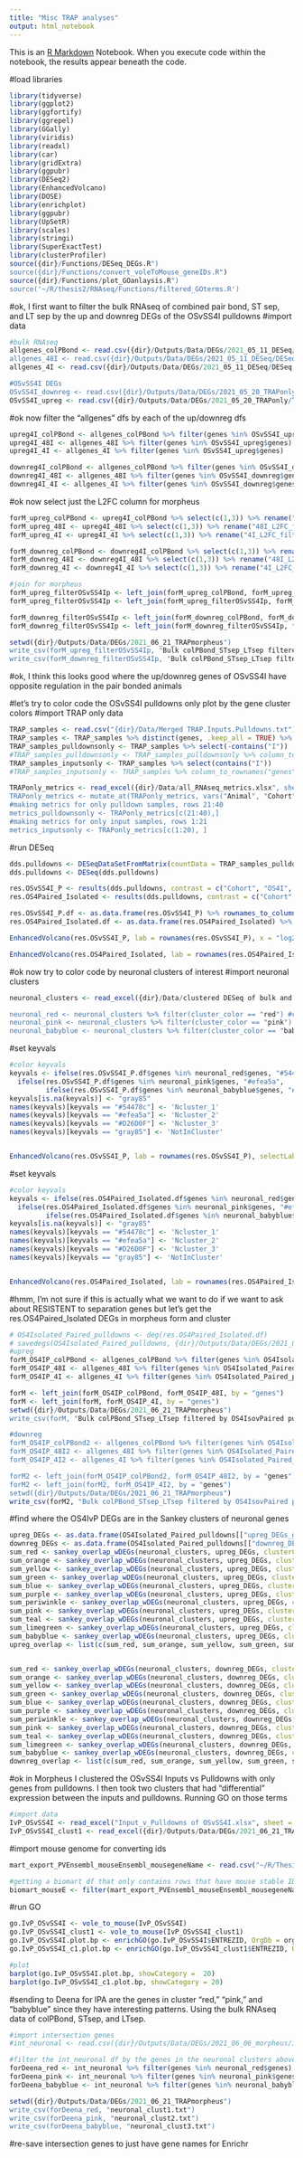 ---
title: "Misc TRAP analyses"
output: html_notebook
---

This is an [R Markdown](http://rmarkdown.rstudio.com) Notebook. When you execute code within the notebook, the results appear beneath the code. 

#load libraries 
```{r}
library(tidyverse)
library(ggplot2)
library(ggfortify)
library(ggrepel)
library(GGally)
library(viridis)
library(readxl)
library(car)
library(gridExtra)
library(ggpubr)
library(DESeq2)
library(EnhancedVolcano)
library(DOSE)
library(enrichplot)
library(ggpubr)
library(UpSetR)
library(scales)
library(stringi)
library(SuperExactTest)
library(clusterProfiler)
source({dir}/Functions/DESeq_DEGs.R")
source({dir}/Functions/convert_voleToMouse_geneIDs.R")
source({dir}/Functions/plot_GOanlaysis.R")
source('~/R/thesis2/RNAseq/Functions/filtered_GOterms.R')
```

#ok, I first want to filter the bulk RNAseq of combined pair bond, ST sep, and LT sep by the up and downreg DEGs of the OSvSS4I pulldowns
#import data
```{r}
#bulk RNAseq
allgenes_colPBond <- read.csv({dir}/Outputs/Data/DEGs/2021_05_11_DESeq/DESeq results_collaspedPBond.txt")
allgenes_48I <- read.csv({dir}/Outputs/Data/DEGs/2021_05_11_DESeq/DESeq results_OSvSS48I.txt")
allgenes_4I <- read.csv({dir}/Outputs/Data/DEGs/2021_05_11_DESeq/DESeq results_OSvSS4I.txt")

#OSvSS4I DEGs
OSvSS4I_downreg <- read.csv({dir}/Outputs/Data/DEGs/2021_05_20_TRAPonly/TRAP pulldowns of OS4I vs SS4I downreg results df.txt")
OSvSS4I_upreg <- read.csv({dir}/Outputs/Data/DEGs/2021_05_20_TRAPonly/TRAP pulldowns of OS4I vs SS4I upreg results df.txt")
```

#ok now filter the "allgenes" dfs by each of the up/downreg dfs
```{r}
upreg4I_colPBond <- allgenes_colPBond %>% filter(genes %in% OSvSS4I_upreg$genes)
upreg4I_48I <- allgenes_48I %>% filter(genes %in% OSvSS4I_upreg$genes)
upreg4I_4I <- allgenes_4I %>% filter(genes %in% OSvSS4I_upreg$genes)

downreg4I_colPBond <- allgenes_colPBond %>% filter(genes %in% OSvSS4I_downreg$genes)
downreg4I_48I <- allgenes_48I %>% filter(genes %in% OSvSS4I_downreg$genes)
downreg4I_4I <- allgenes_4I %>% filter(genes %in% OSvSS4I_downreg$genes)
```

#ok now select just the L2FC column for morpheus
```{r}
forM_upreg_colPBond <- upreg4I_colPBond %>% select(c(1,3)) %>% rename("colPBond_L2FC_filteredup4IP" = 2)
forM_upreg_48I <- upreg4I_48I %>% select(c(1,3)) %>% rename("48I_L2FC_filteredup4IP" = 2)
forM_upreg_4I <- upreg4I_4I %>% select(c(1,3)) %>% rename("4I_L2FC_filteredup4IP" = 2)

forM_downreg_colPBond <- downreg4I_colPBond %>% select(c(1,3)) %>% rename("colPBond_L2FC_filtereddown4IP" = 2)
forM_downreg_48I <- downreg4I_48I %>% select(c(1,3)) %>% rename("48I_L2FC_filtereddown4IP" = 2)
forM_downreg_4I <- downreg4I_4I %>% select(c(1,3)) %>% rename("4I_L2FC_filtereddown4IP" = 2)

#join for morpheus
forM_upreg_filterOSvSS4Ip <- left_join(forM_upreg_colPBond, forM_upreg_48I, by = "genes")
forM_upreg_filterOSvSS4Ip <- left_join(forM_upreg_filterOSvSS4Ip, forM_upreg_4I, by = "genes")

forM_downreg_filterOSvSS4Ip <- left_join(forM_downreg_colPBond, forM_downreg_48I, by = "genes")
forM_downreg_filterOSvSS4Ip <- left_join(forM_downreg_filterOSvSS4Ip, forM_downreg_4I, by = "genes")

setwd({dir}/Outputs/Data/DEGs/2021_06_21_TRAPmorpheus")
write_csv(forM_upreg_filterOSvSS4Ip, "Bulk colPBond_STsep_LTsep filtered by OSvSS4I pulldowns upreg DEGs.txt")
write_csv(forM_downreg_filterOSvSS4Ip, "Bulk colPBond_STsep_LTsep filtered by OSvSS4I pulldowns downreg DEGs.txt")
```
#ok, I think this looks good where the up/downreg genes of OSvSS4I have opposite regulation in the pair bonded animals 

#let's try to color code the OSvSS4I pulldowns only plot by the gene cluster colors 
#import TRAP only data
```{r}
TRAP_samples <- read.csv("{dir}/Data/Merged TRAP.Inputs.Pulldowns.txt") 
TRAP_samples <- TRAP_samples %>% distinct(genes, .keep_all = TRUE) %>% filter(!is.na(genes)) %>% column_to_rownames("genes") %>% filter_all(all_vars(.>10))
TRAP_samples_pulldownsonly <- TRAP_samples %>% select(-contains("I"))
#TRAP_samples_pulldownsonly <- TRAP_samples_pulldownsonly %>% column_to_rownames("genes")
TRAP_samples_inputsonly <- TRAP_samples %>% select(contains("I"))
#TRAP_samples_inputsonly <- TRAP_samples %>% column_to_rownames("genes")

TRAPonly_metrics <- read_excel({dir}/Data/all_RNAseq_metrics.xlsx", sheet = "TRAP samples only CO")
TRAPonly_metrics <- mutate_at(TRAPonly_metrics, vars("Animal", "Cohort", "Pairing", "Timepoint", "Separation", "ProcessingGroup", "PartnerPreference", "DissectionOrder", "ParentCode", "RIN", "InputRNA", "AgeAtPairing", "AgeAtSAC", "IorP", "PairingAgeCat"), as.factor)
#making metrics for only pulldown samples, rows 21:40
metrics_pulldownsonly <- TRAPonly_metrics[c(21:40),]
#making metrics for only input samples, rows 1:21
metrics_inputsonly <- TRAPonly_metrics[c(1:20), ]
```

#run DESeq
```{r}
dds.pulldowns <- DESeqDataSetFromMatrix(countData = TRAP_samples_pulldownsonly, colData = metrics_pulldownsonly, design = ~ParentCode + Cohort)
dds.pulldowns <- DESeq(dds.pulldowns)

res.OSvSS4I_P <- results(dds.pulldowns, contrast = c("Cohort", "OS4I", "SS4I"), alpha = 0.05, pAdjustMethod = "fdr")
res.OS4Paired_Isolated <- results(dds.pulldowns, contrast = c("Cohort", "OS4I", "OS4P"), alpha = 0.05, pAdjustMethod = "fdr")

res.OSvSS4I_P.df <- as.data.frame(res.OSvSS4I_P) %>% rownames_to_column("genes")
res.OS4Paired_Isolated.df <- as.data.frame(res.OS4Paired_Isolated) %>% rownames_to_column("genes")
```


```{r}
EnhancedVolcano(res.OSvSS4I_P, lab = rownames(res.OSvSS4I_P), x = "log2FoldChange", y = "pvalue", FCcutoff = 0.30, pCutoff = 0.05, col = c("gray70", "gray70", "gray70", "#F21A00"), title = NULL, subtitle = NULL, caption = NULL, border = "full", borderColour = "black", pointSize = 1, cutoffLineWidth = 0.25, labSize = 2, legendPosition = "none", gridlines.major = FALSE, gridlines.minor = FALSE, colAlpha = 0.75) + theme(axis.title.x = element_text(size =10), axis.text.x = element_text(size = 8), axis.title.y = element_text(size =10), axis.text.y = element_text(size =8))

EnhancedVolcano(res.OS4Paired_Isolated, lab = rownames(res.OS4Paired_Isolated), x = "log2FoldChange", y = "pvalue", FCcutoff = 0.30, pCutoff = 0.05, col = c("gray70", "gray70", "gray70", "#F21A00"), title = NULL, subtitle = NULL, caption = NULL, border = "full", borderColour = "black", pointSize = 1, cutoffLineWidth = 0.25, labSize = 2, legendPosition = "none", gridlines.major = FALSE, gridlines.minor = FALSE, colAlpha = 0.75) + theme(axis.title.x = element_text(size =10), axis.text.x = element_text(size = 8), axis.title.y = element_text(size =10), axis.text.y = element_text(size =8))
```

#ok now try to color code by neuronal clusters of interest
#import neuronal clusters
```{r}
neuronal_clusters <- read_excel({dir}/Data/clustered DESeq of bulk and neuronal colPBond_STsep_LTsep.xlsx", sheet = "neuronal only clusters edited")

neuronal_red <- neuronal_clusters %>% filter(cluster_color == "red") #color in fig is #9a8f97
neuronal_pink <- neuronal_clusters %>% filter(cluster_color == "pink") #color in fig is #83e377
neuronal_babyblue <- neuronal_clusters %>% filter(cluster_color == "babyblue") #color in fig is #e9e3e6
```

#set keyvals
```{r}
#color keyvals
keyvals <- ifelse(res.OSvSS4I_P.df$genes %in% neuronal_red$genes, "#54478c", 
  ifelse(res.OSvSS4I_P.df$genes %in% neuronal_pink$genes, "#efea5a", 
         ifelse(res.OSvSS4I_P.df$genes %in% neuronal_babyblue$genes, "#D26D0F", "gray85")))
keyvals[is.na(keyvals)] <- "gray85"
names(keyvals)[keyvals == "#54478c"] <- 'Ncluster_1'
names(keyvals)[keyvals == "#efea5a"] <- 'Ncluster_2'
names(keyvals)[keyvals == "#D26D0F"] <- 'Ncluster_3'
names(keyvals)[keyvals == "gray85"] <- 'NotInCluster'


EnhancedVolcano(res.OSvSS4I_P, lab = rownames(res.OSvSS4I_P), selectLab = c("DRD1A", "DRD2", "Pdyn"), x = "log2FoldChange", y = "pvalue", FCcutoff = 0.30, pCutoff = 0.05, colCustom = keyvals, title = NULL, subtitle = NULL, caption = NULL, border = "full", borderColour = "black", pointSize = 1.5, cutoffLineWidth = 0.25, labSize = 2, legendPosition = "none", gridlines.major = FALSE, gridlines.minor = FALSE, colAlpha = 1) + theme(axis.title.x = element_text(size =10), axis.text.x = element_text(size = 8), axis.title.y = element_text(size =10), axis.text.y = element_text(size =8))

```

#set keyvals
```{r}
#color keyvals
keyvals <- ifelse(res.OS4Paired_Isolated.df$genes %in% neuronal_red$genes, "#54478c", 
  ifelse(res.OS4Paired_Isolated.df$genes %in% neuronal_pink$genes, "#efea5a", 
         ifelse(res.OS4Paired_Isolated.df$genes %in% neuronal_babyblue$genes, "#D26D0F", "gray85")))
keyvals[is.na(keyvals)] <- "gray85"
names(keyvals)[keyvals == "#54478c"] <- 'Ncluster_1'
names(keyvals)[keyvals == "#efea5a"] <- 'Ncluster_2'
names(keyvals)[keyvals == "#D26D0F"] <- 'Ncluster_3'
names(keyvals)[keyvals == "gray85"] <- 'NotInCluster'


EnhancedVolcano(res.OS4Paired_Isolated, lab = rownames(res.OS4Paired_Isolated), selectLab = c("DRD1A", "DRD2", "Pdyn"), x = "log2FoldChange", y = "pvalue", FCcutoff = 0.30, pCutoff = 0.05, colCustom = keyvals, title = NULL, subtitle = NULL, caption = NULL, border = "full", borderColour = "black", pointSize = 1.5, cutoffLineWidth = 0.25, labSize = 2, legendPosition = "none", gridlines.major = FALSE, gridlines.minor = FALSE, colAlpha = 1) + theme(axis.title.x = element_text(size =10), axis.text.x = element_text(size = 8), axis.title.y = element_text(size =10), axis.text.y = element_text(size =8))
```

#hmm, I'm not sure if this is actually what we want to do if we want to ask about RESISTENT to separation genes but let's get the res.OS4Paired_Isolated DEGs in morpheus form and cluster
```{r}
# OS4Isolated_Paired_pulldowns <- deg(res.OS4Paired_Isolated.df)
# savedegs(OS4Isolated_Paired_pulldowns, {dir}/Outputs/Data/DEGs/2021_06_21_TRAPmorpheus")
#upreg
forM_OS4IP_colPBond <- allgenes_colPBond %>% filter(genes %in% OS4Isolated_Paired_pulldowns[["upreg_DEGs_genesonly"]]$genes) %>% select(c(1,3)) %>% rename("colPBondL2FC" = 2)
forM_OS4IP_48I <- allgenes_48I %>% filter(genes %in% OS4Isolated_Paired_pulldowns[["upreg_DEGs_genesonly"]]$genes) %>% select(c(1,3)) %>% rename("48IL2FC" = 2)
forM_OS4IP_4I <- allgenes_4I %>% filter(genes %in% OS4Isolated_Paired_pulldowns[["upreg_DEGs_genesonly"]]$genes) %>% select(c(1,3)) %>% rename("4IL2FC" = 2)

forM <- left_join(forM_OS4IP_colPBond, forM_OS4IP_48I, by = "genes")
forM <- left_join(forM, forM_OS4IP_4I, by = "genes")
setwd({dir}/Outputs/Data/DEGs/2021_06_21_TRAPmorpheus")
write_csv(forM, "Bulk colPBond_STsep_LTsep filtered by OS4IsovPaired pulldowns upreg DEGs.txt")

#downreg
forM_OS4IP_colPBond2 <- allgenes_colPBond %>% filter(genes %in% OS4Isolated_Paired_pulldowns[["downreg_DEGs_genesonly"]]$genes) %>% select(c(1,3)) %>% rename("colPBondL2FC" = 2)
forM_OS4IP_48I2 <- allgenes_48I %>% filter(genes %in% OS4Isolated_Paired_pulldowns[["downreg_DEGs_genesonly"]]$genes) %>% select(c(1,3)) %>% rename("48IL2FC" = 2)
forM_OS4IP_4I2 <- allgenes_4I %>% filter(genes %in% OS4Isolated_Paired_pulldowns[["downreg_DEGs_genesonly"]]$genes) %>% select(c(1,3)) %>% rename("4IL2FC" = 2)

forM2 <- left_join(forM_OS4IP_colPBond2, forM_OS4IP_48I2, by = "genes")
forM2 <- left_join(forM2, forM_OS4IP_4I2, by = "genes")
setwd({dir}/Outputs/Data/DEGs/2021_06_21_TRAPmorpheus")
write_csv(forM2, "Bulk colPBond_STsep_LTsep filtered by OS4IsovPaired pulldowns downreg DEGs.txt")
```

#find where the OS4IvP DEGs are in the Sankey clusters of neuronal genes
```{r}
upreg_DEGs <- as.data.frame(OS4Isolated_Paired_pulldowns[["upreg_DEGs_genesonly"]]$genes) %>% rename("genes" = 1)
downreg_DEGs <- as.data.frame(OS4Isolated_Paired_pulldowns[["downreg_DEGs_genesonly"]]$genes) %>% rename("genes" = 1)
sum_red <- sankey_overlap_wDEGs(neuronal_clusters, upreg_DEGs, clusterColor = "red")
sum_orange <- sankey_overlap_wDEGs(neuronal_clusters, upreg_DEGs, clusterColor = "orange")
sum_yellow <- sankey_overlap_wDEGs(neuronal_clusters, upreg_DEGs, clusterColor = "yellow")
sum_green <- sankey_overlap_wDEGs(neuronal_clusters, upreg_DEGs, clusterColor = "green")
sum_blue <- sankey_overlap_wDEGs(neuronal_clusters, upreg_DEGs, clusterColor = "blue")
sum_purple <- sankey_overlap_wDEGs(neuronal_clusters, upreg_DEGs, clusterColor = "purple")
sum_periwinkle <- sankey_overlap_wDEGs(neuronal_clusters, upreg_DEGs, clusterColor = "periwinkle")
sum_pink <- sankey_overlap_wDEGs(neuronal_clusters, upreg_DEGs, clusterColor = "pink")
sum_teal <- sankey_overlap_wDEGs(neuronal_clusters, upreg_DEGs, clusterColor = "teal")
sum_limegreen <- sankey_overlap_wDEGs(neuronal_clusters, upreg_DEGs, clusterColor = "limegreen")
sum_babyblue <- sankey_overlap_wDEGs(neuronal_clusters, upreg_DEGs, clusterColor = "babyblue")
upreg_overlap <- list(c(sum_red, sum_orange, sum_yellow, sum_green, sum_blue, sum_purple, sum_periwinkle, sum_pink, sum_teal, sum_limegreen, sum_babyblue))


sum_red <- sankey_overlap_wDEGs(neuronal_clusters, downreg_DEGs, clusterColor = "red")
sum_orange <- sankey_overlap_wDEGs(neuronal_clusters, downreg_DEGs, clusterColor = "orange")
sum_yellow <- sankey_overlap_wDEGs(neuronal_clusters, downreg_DEGs, clusterColor = "yellow")
sum_green <- sankey_overlap_wDEGs(neuronal_clusters, downreg_DEGs, clusterColor = "green")
sum_blue <- sankey_overlap_wDEGs(neuronal_clusters, downreg_DEGs, clusterColor = "blue")
sum_purple <- sankey_overlap_wDEGs(neuronal_clusters, downreg_DEGs, clusterColor = "purple")
sum_periwinkle <- sankey_overlap_wDEGs(neuronal_clusters, downreg_DEGs, clusterColor = "periwinkle")
sum_pink <- sankey_overlap_wDEGs(neuronal_clusters, downreg_DEGs, clusterColor = "pink")
sum_teal <- sankey_overlap_wDEGs(neuronal_clusters, downreg_DEGs, clusterColor = "teal")
sum_limegreen <- sankey_overlap_wDEGs(neuronal_clusters, downreg_DEGs, clusterColor = "limegreen")
sum_babyblue <- sankey_overlap_wDEGs(neuronal_clusters, downreg_DEGs, clusterColor = "babyblue")
downreg_overlap <- list(c(sum_red, sum_orange, sum_yellow, sum_green, sum_blue, sum_purple, sum_periwinkle, sum_pink, sum_teal, sum_limegreen, sum_babyblue))
```

#ok in Morpheus I clustered the OSvSS4I Inputs vs Pulldowns with only genes from pulldowns. I then took two clusters that had "differential" expression between the inputs and pulldowns. Running GO on those terms
```{r}
#import data 
IvP_OSvSS4I <- read_excel("Input_v_Pulldowns of OSvSS4I.xlsx", sheet = "from_M")
IvP_OSvSS4I_clust1 <- read_excel({dir}/Outputs/Data/DEGs/2021_06_21_TRAPmorpheus/Input_v_Pulldowns of OSvSS4I.xlsx", sheet = "Sheet1")
```

#import mouse genome for converting ids
```{r}
mart_export_PVEnsembl_mouseEnsembl_mousegeneName <- read.csv("~/R/Thesis/RNAseq/Data/mart_export_PVEnsembl_mouseEnsembl_mousegeneName.txt", stringsAsFactors=FALSE)

#getting a biomart df that only contains rows that have mouse stable IDs 
biomart_mouseE <- filter(mart_export_PVEnsembl_mouseEnsembl_mousegeneName, trimws(Mouse.gene.stable.ID) !="")
```

#run GO
```{r}
go.IvP_OSvSS4I <- vole_to_mouse(IvP_OSvSS4I)
go.IvP_OSvSS4I_clust1 <- vole_to_mouse(IvP_OSvSS4I_clust1)
go.IvP_OSvSS4I.plot.bp <- enrichGO(go.IvP_OSvSS4I$ENTREZID, OrgDb = org.Mm.eg.db, pool = TRUE, ont= "BP", pAdjustMethod = "fdr", readable = TRUE)
go.IvP_OSvSS4I_c1.plot.bp <- enrichGO(go.IvP_OSvSS4I_clust1$ENTREZID, OrgDb = org.Mm.eg.db, pool = TRUE, ont= "BP", pAdjustMethod = "fdr", readable = TRUE)

#plot
barplot(go.IvP_OSvSS4I.plot.bp, showCategory =  20)
barplot(go.IvP_OSvSS4I_c1.plot.bp, showCategory = 20)
```

#sending to Deena for IPA are the genes in cluster "red," "pink," and "babyblue" since they have interesting patterns. Using the bulk RNAseq data of colPBond, STsep, and LTsep. 
```{r}
#import intersection genes 
#int_neuronal <- read.csv({dir}/Outputs/Data/DEGs/2021_06_06_morpheus/intersection neuronal genes filter DESeq RP_STsep_LTsep for Morpheus.txt")

#filter the int_neuronal df by the genes in the neuronal clusters above 
forDeena_red <- int_neuronal %>% filter(genes %in% neuronal_red$genes)
forDeena_pink <- int_neuronal %>% filter(genes %in% neuronal_pink$genes)
forDeena_babyblue <- int_neuronal %>% filter(genes %in% neuronal_babyblue$genes)

setwd({dir}/Outputs/Data/DEGs/2021_06_21_TRAPmorpheus")
write_csv(forDeena_red, "neuronal_clust1.txt")
write_csv(forDeena_pink, "neuronal_clust2.txt")
write_csv(forDeena_babyblue, "neuronal_clust3.txt")
```


#re-save intersection genes to just have gene names for Enrichr
